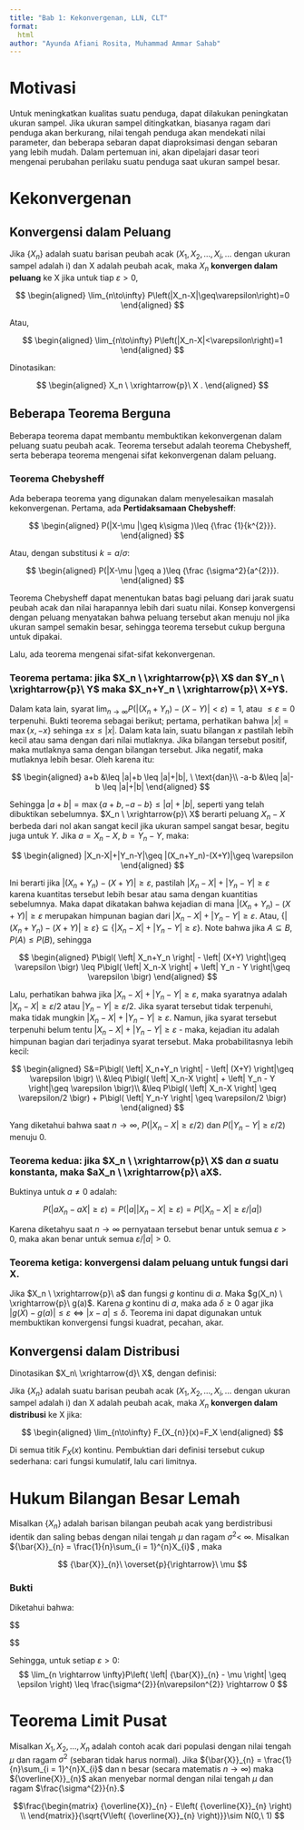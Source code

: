 ```yaml
---
title: "Bab 1: Kekonvergenan, LLN, CLT"
format:
  html
author: "Ayunda Afiani Rosita, Muhammad Ammar Sahab"
---
```


# Motivasi

Untuk meningkatkan kualitas suatu penduga, dapat dilakukan peningkatan ukuran sampel. Jika ukuran sampel ditingkatkan, biasanya ragam dari penduga akan berkurang, nilai tengah penduga akan mendekati nilai parameter, dan beberapa sebaran dapat diaproksimasi dengan sebaran yang lebih mudah. Dalam pertemuan ini, akan dipelajari dasar teori mengenai perubahan perilaku suatu penduga saat ukuran sampel besar.

# Kekonvergenan

## Konvergensi dalam Peluang

Jika $\{X_{n}\}$ adalah suatu barisan peubah acak ($X_1, X_2, \ldots, X_{i}, \ldots$ dengan ukuran sampel adalah i) dan X adalah peubah acak, maka $X_{n}$ **konvergen dalam peluang** ke X jika untuk tiap $\varepsilon>0$,

$$
\begin{aligned}
\lim_{n\to\infty} P\left(|X_n-X|\geq\varepsilon\right)=0
\end{aligned}
$$

Atau,

$$
\begin{aligned}
\lim_{n\to\infty} P\left(|X_n-X|<\varepsilon\right)=1
\end{aligned}
$$

Dinotasikan:

$$
\begin{aligned}
X_n \ \xrightarrow{p}\ X .
\end{aligned}
$$

## Beberapa Teorema Berguna

Beberapa teorema dapat membantu membuktikan kekonvergenan dalam peluang suatu peubah acak. Teorema tersebut adalah teorema Chebysheff, serta beberapa teorema mengenai sifat kekonvergenan dalam peluang.

### Teorema Chebysheff

Ada beberapa teorema yang digunakan dalam menyelesaikan masalah kekonvergenan. Pertama, ada **Pertidaksamaan Chebysheff**:

$$
\begin{aligned}
    P(|X-\mu |\geq k\sigma )\leq {\frac {1}{k^{2}}}.
\end{aligned}
$$

Atau, dengan substitusi $k=a/\sigma$:

$$
\begin{aligned}
    P(|X-\mu |\geq a )\leq {\frac {\sigma^2}{a^{2}}}.
\end{aligned}
$$

Teorema Chebysheff dapat menentukan batas bagi peluang dari jarak suatu peubah acak dan nilai harapannya lebih dari suatu nilai. Konsep konvergensi dengan peluang menyatakan bahwa peluang tersebut akan menuju nol jika ukuran sampel semakin besar, sehingga teorema tersebut cukup berguna untuk dipakai.

Lalu, ada teorema mengenai sifat-sifat kekonvergenan. 

### Teorema pertama: jika $X_n \ \xrightarrow{p}\ X$ dan $Y_n \ \xrightarrow{p}\ Y$ maka $X_n+Y_n \ \xrightarrow{p}\ X+Y$. 

Dalam kata lain, syarat $\lim_{n\to\infty} P\left(|(X_n+Y_n)-(X-Y)|<\varepsilon\right)=1$, atau $\leq \varepsilon=0$ terpenuhi. Bukti teorema sebagai berikut; pertama, perhatikan bahwa $|x| = \max\{x,-x\}$ sehinga $\pm x \leq |x|$. Dalam kata lain, suatu bilangan $x$ pastilah lebih kecil atau sama dengan dari nilai mutlaknya. Jika bilangan tersebut positif, maka mutlaknya sama dengan bilangan tersebut. Jika negatif, maka mutlaknya lebih besar. Oleh karena itu:

$$
\begin{aligned}
a+b &\leq |a|+b \leq |a|+|b|, \ \text{dan}\\
-a-b &\leq |a|-b \leq |a|+|b|
\end{aligned}
$$

Sehingga $|a+b|=\max\{a+b,-a-b\}\leq |a|+|b|$, seperti yang telah dibuktikan sebelumnya. $X_n \ \xrightarrow{p}\ X$ berarti peluang $X_n-X$ berbeda dari nol akan sangat kecil jika ukuran sampel sangat besar, begitu juga untuk $Y$. Jika $a=X_n-X$, $b=Y_n-Y$, maka:

$$
\begin{aligned}
|X_n-X|+|Y_n-Y|\geq |(X_n+Y_n)-(X+Y)|\geq \varepsilon
\end{aligned}
$$

Ini berarti jika $|(X_n+Y_n)-(X+Y)|\geq \varepsilon$, pastilah $|X_n-X|+|Y_n-Y|\geq \varepsilon$ karena kuantitas tersebut lebih besar atau sama dengan kuantitias sebelumnya. Maka dapat dikatakan bahwa kejadian di mana $|(X_n+Y_n)-(X+Y)|\geq \varepsilon$ merupakan himpunan bagian dari  $|X_n-X|+|Y_n-Y|\geq \varepsilon$. Atau, $\{|(X_n+Y_n)-(X+Y)| \geq \varepsilon\}\subseteq \{|X_n-X|+|Y_n-Y| \geq \varepsilon\}$. Note bahwa jika $A\subseteq B$, $P(A)\leq P(B)$, sehingga

$$
\begin{aligned}
P\bigl( \left| X_n+Y_n \right| - \left| (X+Y) \right|\geq \varepsilon  \bigr) \leq P\bigl( \left| X_n-X \right| + \left| Y_n - Y \right|\geq \varepsilon  \bigr)
\end{aligned}
$$

Lalu, perhatikan bahwa jika $\left| X_n-X \right| + \left| Y_n - Y \right|\geq \varepsilon$, maka syaratnya adalah $\left| X_n-X \right|\geq \varepsilon/2$ atau $\left| Y_n-Y \right|\geq \varepsilon/2$. Jika syarat tersebut tidak terpenuhi, maka tidak mungkin $\left| X_n-X \right| + \left| Y_n - Y \right|\geq \varepsilon$. Namun, jika syarat tersebut terpenuhi belum tentu $\left| X_n-X \right| + \left| Y_n - Y \right|\geq \varepsilon$ - maka, kejadian itu adalah himpunan bagian dari terjadinya syarat tersebut. Maka probabilitasnya lebih kecil:

$$
\begin{aligned}
S&=P\bigl( \left| X_n+Y_n \right| - \left| (X+Y) \right|\geq \varepsilon  \bigr) \\
&\leq P\bigl( \left| X_n-X \right| + \left| Y_n - Y \right|\geq \varepsilon  \bigr)\\
&\leq P\bigl( \left| X_n-X \right| \geq \varepsilon/2  \bigr) + P\bigl( \left| Y_n-Y \right| \geq \varepsilon/2  \bigr)
\end{aligned}
$$

Yang diketahui bahwa saat $n\to\infty$, $P\bigl( \left| X_n-X \right| \geq \varepsilon/2 \bigr)$ dan $P\bigl( \left| Y_n-Y \right| \geq \varepsilon/2 \bigr)$ menuju 0.

### Teorema kedua: jika $X_n \ \xrightarrow{p}\ X$ dan $a$ suatu konstanta, maka $aX_n \ \xrightarrow{p}\ aX$. 

Buktinya untuk $a\neq 0$ adalah:

$$
P\bigl( \left| aX_n-aX \right| \geq \varepsilon \bigr)=P\bigl( |a|\left| X_n-X \right| \geq \varepsilon \bigr)=P\bigl( \left| X_n-X \right| \geq \varepsilon/|a| \bigr)
$$

Karena diketahyu saat $n \to \infty$ pernyataan tersebut benar untuk semua $\varepsilon>0$, maka akan benar untuk semua $\varepsilon/|a|>0$.

### Teorema ketiga: konvergensi dalam peluang untuk fungsi dari X.

Jika $X_n \ \xrightarrow{p}\ a$ dan fungsi $g$ kontinu di $a$. Maka $g(X_n) \ \xrightarrow{p}\ g(a)$. Karena $g$ kontinu di $a$, maka ada $\delta\geq 0$ agar jika $|g(X)-g(a)|\leq \varepsilon \Longleftrightarrow |x-a| \leq \delta$. Teorema ini dapat digunakan untuk membuktikan konvergensi fungsi kuadrat, pecahan, akar.

## Konvergensi dalam Distribusi

Dinotasikan $X_n\ \xrightarrow{d}\ X$, dengan definisi:

Jika $\{X_{n}\}$ adalah suatu barisan peubah acak ($X_1, X_2, \ldots, X_{i}, \ldots$ dengan ukuran sampel adalah i) dan X adalah peubah acak, maka $X_{n}$ **konvergen dalam distribusi** ke X jika:

$$
\begin{aligned}
\lim_{n\to\infty} F_{X_{n}}(x)=F_X
\end{aligned}
$$

Di semua titik $F_X(x)$ kontinu. Pembuktian dari definisi tersebut cukup sederhana: cari fungsi kumulatif, lalu cari limitnya.


# Hukum Bilangan Besar Lemah 

Misalkan $\{ X_{n}\}$ adalah barisan bilangan peubah acak yang
berdistribusi identik dan saling bebas dengan nilai tengah $\mu$ dan
ragam $\sigma^{2} < \ \infty$. Misalkan
${\bar{X}}_{n} = \frac{1}{n}\sum_{i = 1}^{n}X_{i}$ , maka

$$
{\bar{X}}_{n}\ \overset{p}{\rightarrow}\ \mu
$$

### Bukti

Diketahui bahwa:

$$
\begin{aligned}
E\left( {\overline{X}}_{n} \right)&= \frac{1}{n}E\left( \sum_{i = 1}^{n}X_{i} \right)= \frac{1}{n}\cdot n\cdot \mu =\mu \\

V\left( {\overline{X}}_{n} \right)&= \frac{1}{n^{2}}V\left( \sum_{i = 1}^{n}X_{i} \right) = \frac{1}{n^{2}}.n.\sigma^{2} = \frac{\sigma^{2}}{n}
\end{aligned}
$$

Sehingga, untuk setiap $\varepsilon > 0$:
$$
\lim_{n \rightarrow \infty}P\left( \left| {\bar{X}}_{n} - \mu \right| \geq \epsilon \right) \leq \frac{\sigma^{2}}{n\varepsilon^{2}} \rightarrow 0
$$

# Teorema Limit Pusat 

Misalkan $X_{1},X_{2},\ldots,X_{n}$ adalah contoh acak dari populasi
dengan nilai tengah $\mu$ dan ragam $\sigma^{2}$ (sebaran tidak harus
normal). Jika ${\bar{X}}_{n} = \frac{1}{n}\sum_{i = 1}^{n}X_{i}$
dan n besar (secara matematis $n \rightarrow \infty$) maka
${\overline{X}}_{n}$ akan menyebar normal dengan nilai tengah $\mu$ dan
ragam $\frac{\sigma^{2}}{n}.$

$$\frac{\begin{matrix}
{\overline{X}}_{n} - E\left( {\overline{X}}_{n} \right) \\
\end{matrix}}{\sqrt{V\left( {\overline{X}}_{n} \right)}}\sim N(0,\ 1)
$$
